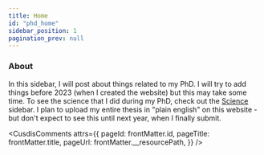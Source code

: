 ```yaml
---
title: Home
id: "phd_home"
sidebar_position: 1
pagination_prev: null
---
```


### About 
In this sidebar, I will post about things related to my PhD. I will try to add things before 2023 (when I created the website) but this may take some time. To see the science that I did during my PhD, check out the [Science](/docs/science/index.mdx) sidebar. I plan to upload my entire thesis in "plain english" on this website - but don't expect to see this until next year, when I finally submit. 

<CusdisComments
  attrs={{
    pageId: frontMatter.id,
    pageTitle: frontMatter.title,
    pageUrl: frontMatter.__resourcePath,
  }}
/>

